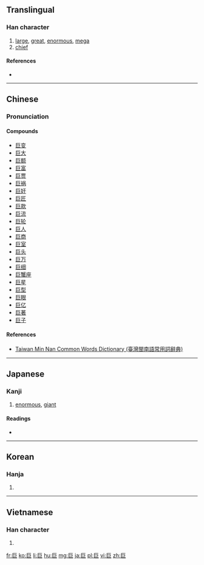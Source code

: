 {{also|鉅}}
==Translingual==

===Han character===
{{Han char|rn=48|rad=工|as=02|sn=5|four=7171<sub>7</sub>|canj=尸尸 (SS)}}

# [[large]], [[great]], [[enormous]], [[mega]]
# [[chief]]

====References====
* {{Han ref|kx=0325.120|dkj=08722|dj=0628.020|hdz=10082.010|uh=5DE8|ud=24040|bh=A5A8|bd=42408}}

----

==Chinese==
{{zh-hanzi-box|[[巨]]}}

===Pronunciation===
{{zh-pron
|m=jù
|c=geoi6
|h=
|mn=kī
|w=
|mc=y
|oc=y
|ma=|ma2=
|cat=a
}}

====Compounds====
* [[巨变]]
* [[巨大]]
* [[巨额]]
* [[巨富]]
* [[巨贾]]
* [[巨祸]]
* [[巨奸]]
* [[巨匠]]
* [[巨款]]
* [[巨流]]
* [[巨轮]]
* [[巨人]]
* [[巨商]]
* [[巨室]]
* [[巨头]]
* [[巨万]]
* [[巨细]]
* [[巨蟹座]]
* [[巨星]]
* [[巨型]]
* [[巨眼]]
* [[巨亿]]
* [[巨著]]
* [[巨子]]

====References====
*[http://twblg.dict.edu.tw/holodict_new/index.html Taiwan Min Nan Common Words Dictionary (臺灣閩南語常用詞辭典)]

----

==Japanese==

===Kanji===
{{ja-kanji|grade=c|rs=工02}}

# [[enormous]], [[giant]]

====Readings====
* {{ja-readings|on=[[きょ]] (kyo)|kun=[[おおきい]] (ookii)}}

----

==Korean==

===Hanja===
{{ko-hanja|hangeul=[[거]]|rv=geo|mr=kŏ}}

# {{defn|lang=ko|sort=工02}}

----

==Vietnamese==

===Han character===
{{vi-hantu|[[cự]], [[cựa]]|rs=工02}}

# {{defn|lang=vi|sort=工02}}

[[fr:巨]]
[[ko:巨]]
[[li:巨]]
[[hu:巨]]
[[mg:巨]]
[[ja:巨]]
[[pl:巨]]
[[vi:巨]]
[[zh:巨]]
